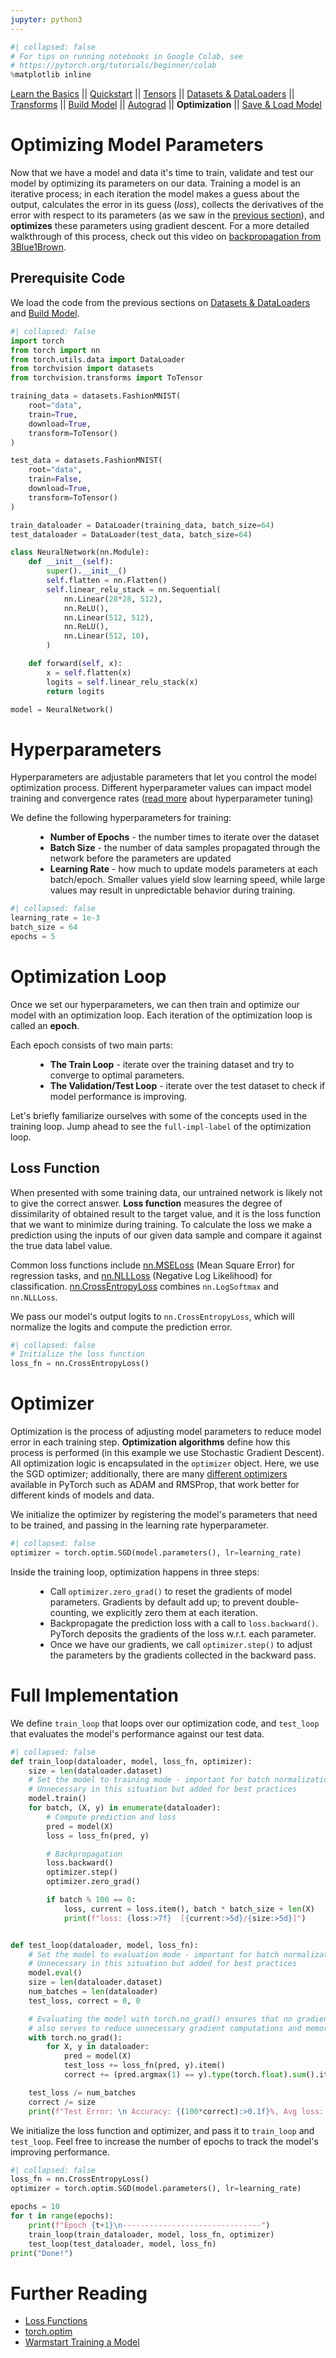 ```yaml
---
jupyter: python3
---
```


```python
#| collapsed: false
# For tips on running notebooks in Google Colab, see
# https://pytorch.org/tutorials/beginner/colab
%matplotlib inline
```

[Learn the Basics](intro.html) \|\|
[Quickstart](quickstart_tutorial.html) \|\|
[Tensors](tensorqs_tutorial.html) \|\| [Datasets &
DataLoaders](data_tutorial.html) \|\|
[Transforms](transforms_tutorial.html) \|\| [Build
Model](buildmodel_tutorial.html) \|\|
[Autograd](autogradqs_tutorial.html) \|\| **Optimization** \|\| [Save &
Load Model](saveloadrun_tutorial.html)

Optimizing Model Parameters
===========================

Now that we have a model and data it\'s time to train, validate and test
our model by optimizing its parameters on our data. Training a model is
an iterative process; in each iteration the model makes a guess about
the output, calculates the error in its guess (*loss*), collects the
derivatives of the error with respect to its parameters (as we saw in
the [previous section](autograd_tutorial.html)), and **optimizes** these
parameters using gradient descent. For a more detailed walkthrough of
this process, check out this video on [backpropagation from
3Blue1Brown](https://www.youtube.com/watch?v=tIeHLnjs5U8).

Prerequisite Code
-----------------

We load the code from the previous sections on [Datasets &
DataLoaders](data_tutorial.html) and [Build
Model](buildmodel_tutorial.html).

```python
#| collapsed: false
import torch
from torch import nn
from torch.utils.data import DataLoader
from torchvision import datasets
from torchvision.transforms import ToTensor

training_data = datasets.FashionMNIST(
    root="data",
    train=True,
    download=True,
    transform=ToTensor()
)

test_data = datasets.FashionMNIST(
    root="data",
    train=False,
    download=True,
    transform=ToTensor()
)

train_dataloader = DataLoader(training_data, batch_size=64)
test_dataloader = DataLoader(test_data, batch_size=64)

class NeuralNetwork(nn.Module):
    def __init__(self):
        super().__init__()
        self.flatten = nn.Flatten()
        self.linear_relu_stack = nn.Sequential(
            nn.Linear(28*28, 512),
            nn.ReLU(),
            nn.Linear(512, 512),
            nn.ReLU(),
            nn.Linear(512, 10),
        )

    def forward(self, x):
        x = self.flatten(x)
        logits = self.linear_relu_stack(x)
        return logits

model = NeuralNetwork()
```

Hyperparameters
===============

Hyperparameters are adjustable parameters that let you control the model
optimization process. Different hyperparameter values can impact model
training and convergence rates ([read
more](https://pytorch.org/tutorials/beginner/hyperparameter_tuning_tutorial.html)
about hyperparameter tuning)

We define the following hyperparameters for training:

:   -   **Number of Epochs** - the number times to iterate over the
        dataset
    -   **Batch Size** - the number of data samples propagated through
        the network before the parameters are updated
    -   **Learning Rate** - how much to update models parameters at each
        batch/epoch. Smaller values yield slow learning speed, while
        large values may result in unpredictable behavior during
        training.

```python
#| collapsed: false
learning_rate = 1e-3
batch_size = 64
epochs = 5
```

Optimization Loop
=================

Once we set our hyperparameters, we can then train and optimize our
model with an optimization loop. Each iteration of the optimization loop
is called an **epoch**.

Each epoch consists of two main parts:

:   -   **The Train Loop** - iterate over the training dataset and try
        to converge to optimal parameters.
    -   **The Validation/Test Loop** - iterate over the test dataset to
        check if model performance is improving.

Let\'s briefly familiarize ourselves with some of the concepts used in
the training loop. Jump ahead to see the
`full-impl-label`{.interpreted-text role="ref"} of the optimization
loop.

Loss Function
-------------

When presented with some training data, our untrained network is likely
not to give the correct answer. **Loss function** measures the degree of
dissimilarity of obtained result to the target value, and it is the loss
function that we want to minimize during training. To calculate the loss
we make a prediction using the inputs of our given data sample and
compare it against the true data label value.

Common loss functions include
[nn.MSELoss](https://pytorch.org/docs/stable/generated/torch.nn.MSELoss.html#torch.nn.MSELoss)
(Mean Square Error) for regression tasks, and
[nn.NLLLoss](https://pytorch.org/docs/stable/generated/torch.nn.NLLLoss.html#torch.nn.NLLLoss)
(Negative Log Likelihood) for classification.
[nn.CrossEntropyLoss](https://pytorch.org/docs/stable/generated/torch.nn.CrossEntropyLoss.html#torch.nn.CrossEntropyLoss)
combines `nn.LogSoftmax` and `nn.NLLLoss`.

We pass our model\'s output logits to `nn.CrossEntropyLoss`, which will
normalize the logits and compute the prediction error.

```python
#| collapsed: false
# Initialize the loss function
loss_fn = nn.CrossEntropyLoss()
```

Optimizer
=========

Optimization is the process of adjusting model parameters to reduce
model error in each training step. **Optimization algorithms** define
how this process is performed (in this example we use Stochastic
Gradient Descent). All optimization logic is encapsulated in the
`optimizer` object. Here, we use the SGD optimizer; additionally, there
are many [different
optimizers](https://pytorch.org/docs/stable/optim.html) available in
PyTorch such as ADAM and RMSProp, that work better for different kinds
of models and data.

We initialize the optimizer by registering the model\'s parameters that
need to be trained, and passing in the learning rate hyperparameter.

```python
#| collapsed: false
optimizer = torch.optim.SGD(model.parameters(), lr=learning_rate)
```

Inside the training loop, optimization happens in three steps:

:   -   Call `optimizer.zero_grad()` to reset the gradients of model
        parameters. Gradients by default add up; to prevent
        double-counting, we explicitly zero them at each iteration.
    -   Backpropagate the prediction loss with a call to
        `loss.backward()`. PyTorch deposits the gradients of the loss
        w.r.t. each parameter.
    -   Once we have our gradients, we call `optimizer.step()` to adjust
        the parameters by the gradients collected in the backward pass.

Full Implementation {#full-impl-label}
===================

We define `train_loop` that loops over our optimization code, and
`test_loop` that evaluates the model\'s performance against our test
data.

```python
#| collapsed: false
def train_loop(dataloader, model, loss_fn, optimizer):
    size = len(dataloader.dataset)
    # Set the model to training mode - important for batch normalization and dropout layers
    # Unnecessary in this situation but added for best practices
    model.train()
    for batch, (X, y) in enumerate(dataloader):
        # Compute prediction and loss
        pred = model(X)
        loss = loss_fn(pred, y)

        # Backpropagation
        loss.backward()
        optimizer.step()
        optimizer.zero_grad()

        if batch % 100 == 0:
            loss, current = loss.item(), batch * batch_size + len(X)
            print(f"loss: {loss:>7f}  [{current:>5d}/{size:>5d}]")


def test_loop(dataloader, model, loss_fn):
    # Set the model to evaluation mode - important for batch normalization and dropout layers
    # Unnecessary in this situation but added for best practices
    model.eval()
    size = len(dataloader.dataset)
    num_batches = len(dataloader)
    test_loss, correct = 0, 0

    # Evaluating the model with torch.no_grad() ensures that no gradients are computed during test mode
    # also serves to reduce unnecessary gradient computations and memory usage for tensors with requires_grad=True
    with torch.no_grad():
        for X, y in dataloader:
            pred = model(X)
            test_loss += loss_fn(pred, y).item()
            correct += (pred.argmax(1) == y).type(torch.float).sum().item()

    test_loss /= num_batches
    correct /= size
    print(f"Test Error: \n Accuracy: {(100*correct):>0.1f}%, Avg loss: {test_loss:>8f} \n")
```

We initialize the loss function and optimizer, and pass it to
`train_loop` and `test_loop`. Feel free to increase the number of epochs
to track the model\'s improving performance.

```python
#| collapsed: false
loss_fn = nn.CrossEntropyLoss()
optimizer = torch.optim.SGD(model.parameters(), lr=learning_rate)

epochs = 10
for t in range(epochs):
    print(f"Epoch {t+1}\n-------------------------------")
    train_loop(train_dataloader, model, loss_fn, optimizer)
    test_loop(test_dataloader, model, loss_fn)
print("Done!")
```

Further Reading
===============

-   [Loss
    Functions](https://pytorch.org/docs/stable/nn.html#loss-functions)
-   [torch.optim](https://pytorch.org/docs/stable/optim.html)
-   [Warmstart Training a
    Model](https://pytorch.org/tutorials/recipes/recipes/warmstarting_model_using_parameters_from_a_different_model.html)

